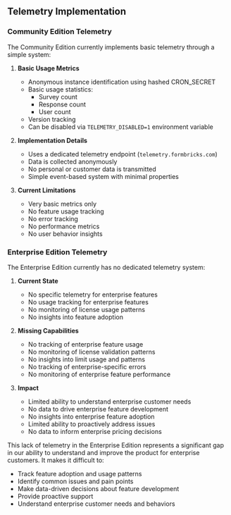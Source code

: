 
## Telemetry Implementation

### Community Edition Telemetry
The Community Edition currently implements basic telemetry through a simple system:

1. **Basic Usage Metrics**
   - Anonymous instance identification using hashed CRON_SECRET
   - Basic usage statistics:
     - Survey count
     - Response count
     - User count
   - Version tracking
   - Can be disabled via `TELEMETRY_DISABLED=1` environment variable

2. **Implementation Details**
   - Uses a dedicated telemetry endpoint (`telemetry.formbricks.com`)
   - Data is collected anonymously
   - No personal or customer data is transmitted
   - Simple event-based system with minimal properties

3. **Current Limitations**
   - Very basic metrics only
   - No feature usage tracking
   - No error tracking
   - No performance metrics
   - No user behavior insights

### Enterprise Edition Telemetry
The Enterprise Edition currently has no dedicated telemetry system:

1. **Current State**
   - No specific telemetry for enterprise features
   - No usage tracking for enterprise features
   - No monitoring of license usage patterns
   - No insights into feature adoption

2. **Missing Capabilities**
   - No tracking of enterprise feature usage
   - No monitoring of license validation patterns
   - No insights into limit usage and patterns
   - No tracking of enterprise-specific errors
   - No monitoring of enterprise feature performance

3. **Impact**
   - Limited ability to understand enterprise customer needs
   - No data to drive enterprise feature development
   - No insights into enterprise feature adoption
   - Limited ability to proactively address issues
   - No data to inform enterprise pricing decisions

This lack of telemetry in the Enterprise Edition represents a significant gap in our ability to understand and improve the product for enterprise customers. It makes it difficult to:
- Track feature adoption and usage patterns
- Identify common issues and pain points
- Make data-driven decisions about feature development
- Provide proactive support
- Understand enterprise customer needs and behaviors

